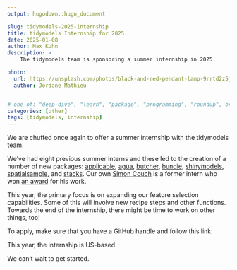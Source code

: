 ```yaml
---
output: hugodown::hugo_document

slug: tidymodels-2025-internship
title: tidymodels Internship for 2025
date: 2025-01-08
author: Max Kuhn
description: >
    The tidymodels team is sponsoring a summer internship in 2025.

photo:
  url: https://unsplash.com/photos/black-and-red-pendant-lamp-9rrtd2z5jdg
  author: Jordane Mathieu


# one of: "deep-dive", "learn", "package", "programming", "roundup", or "other"
categories: [other] 
tags: [tidymodels, internship]
---
```


<!--
TODO:
* [ ] Look over / edit the post's title in the yaml
* [ ] Edit (or delete) the description; note this appears in the Twitter card
* [ ] Pick category and tags (see existing with `hugodown::tidy_show_meta()`)
* [ ] Find photo & update yaml metadata
* [ ] Create `thumbnail-sq.jpg`; height and width should be equal
* [ ] Create `thumbnail-wd.jpg`; width should be >5x height
* [ ] `hugodown::use_tidy_thumbnails()`
* [ ] Add intro sentence, e.g. the standard tagline for the package
* [ ] `usethis::use_tidy_thanks()`
-->

We are chuffed once again to offer a summer internship with the tidymodels team. 

We've had eight previous summer interns and these led to the creation of a number of new packages: [applicable](https://applicable.tidymodels.org/), [agua](https://agua.tidymodels.org/), [butcher](https://butcher.tidymodels.org/), [bundle](https://rstudio.github.io/bundle/), [shinymodels](https://shinymodels.tidymodels.org/), [spatialsample](https://spatialsample.tidymodels.org/), and [stacks](https://stacks.tidymodels.org/). Our own [Simon Couch](https://www.simonpcouch.com/) is a former intern who won [an award](https://community.amstat.org/jointscsg-section/awards/john-m-chambers) for his work. 

This year, the primary focus is on expanding our feature selection capabilities. Some of this will involve new recipe steps and other functions. Towards the end of the internship, there might be time to work on other things, too!

To apply, make sure that you have a GitHub handle and follow this link: 


This year, the internship is US-based.  

We can't wait to get started. 

